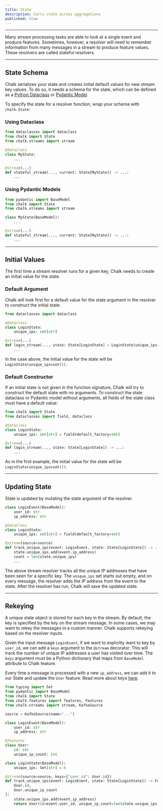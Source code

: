 ```yaml
---
title: State
description: Carry state across aggregations
published: true
---
```


---

Many stream processing tasks are able to look at a single
event and produce features.
Sometimes, however, a resolver will need to remember information
from many messages in a stream to produce feature values.
These resolvers are called stateful resolvers.

---


## State Schema

Chalk serializes your state and creates initial default values for new stream key values.
To do so, it needs a schema for the state,
which can be defined as a
[Python Dataclass](https://docs.python.org/3/library/dataclasses.html)
or [Pydantic Model](https://pydantic-docs.helpmanual.io/).

To specify the state for a resolver function, wrap your schema
with `chalk.State`:

### Using Dataclass

```python
from dataclasses import dataclass
from chalk import State
from chalk.streams import stream

@dataclass
class MyState:
    ...

@stream(...)
def stateful_stream(..., current: State[MyState]) -> ...:
    ...
```

### Using Pydantic Models

```python
from pydantic import BaseModel
from chalk import State
from chalk.streams import stream

class MyState(BaseModel):
    ...

@stream(...)
def stateful_stream(..., current: State[MyState]) -> ...:
    ...
```

---

## Initial Values

The first time a stream resolver runs for a given key,
Chalk needs to create an initial value for the state.

### Default Argument

Chalk will look first for a default value for the state argument
in the resolver to construct the initial state:

```python
from dataclasses import dataclass

@dataclass
class LoginState:
    unique_ips: set[str]

@stream(...)
def login_stream(..., state: State[LoginState] = LoginState(unique_ips=set())) -> ...:
    ...
```

In the case above, the initial value for the state will be `LoginState(unique_ips=set())`.

### Default Constructor

If an initial state is not given in the function signature, Chalk will try
to construct the default state with no arguments.
To construct the state dataclass or Pydantic model without arguments,
all fields of the state class must have a default value:

```python
from chalk import State
from dataclasses import field, dataclass

@dataclass
class LoginState:
    unique_ips: set[str] = field(default_factory=set)

@stream(...)
def login_stream(..., state: State[LoginState]) -> ...:
    ...
```

As in the first example, the initial value for the state will be `LoginState(unique_ips=set())`.

---

## Updating State

State is updated by mutating the state argument of the resolver.

```python
class LoginEvent(BaseModel):
    user_id: str
    ip_address: str

@dataclass
class LoginState:
    unique_ips: set[str] = field(default_factory=set)

@stream(source=source)
def track_unique_ips(event: LoginEvent, state: State[LoginState]) -> ...:
    state.unique_ips.add(event.ip_address)
    count = len(state.unique_ips)
    ...
```

The above stream resolver tracks all the unique IP addresses that have
been seen for a specific key. The `unique_ips` set starts out empty,
and on every message, the resolver adds the IP address from the
event to the state. After the resolver has run, Chalk will save
the updated state.

---

## Rekeying

A unique state object is stored for each key in the stream.
By default, the key is specified by the key on the stream message.
In some cases, we may want to rekey the messages in a custom manner.
Chalk supports rekeying based on the resolver inputs.

Given the input message `LoginEvent`, if we want to explicitly want to key by `user_id`,
we can add a `keys` argument to the `@stream` decorator.
This will track the number of unique IP addresses a user has visited over time.
The `keys` argument must be a Python dictionary that maps from `BaseModel` attribute to Chalk feature.

Every time a message is processed with a new `ip_address`, we can add it to our State and update the `User` feature.
Read more about keys [here](/docs/windowed-streaming#keys).


```python
from typing import Set
from pydantic import BaseModel
from chalk import State
from chalk.features import features, Features
from chalk.streams import stream, KafkaSource

source = KafkaSource(name="...")

class LoginEvent(BaseModel):
    user_id: str
    ip_address: str

@features
class User:
    id: str
    unique_ip_count: int

class LoginState(BaseModel):
    unique_ips: Set[str] = 0

@stream(source=source, keys={"user_id": User.id})
def track_unique_ips(event: LoginEvent, state: State[LoginState]) -> Features[
    User.id,
    User.unique_ip_count
]:
    state.unique_ips.add(event.ip_address)
    return User(id=event.user_id, unique_ip_count=len(state.unique_ips))
```

[//]: # (### Aggregation Functions)

[//]: # ()
[//]: # (Windowed stream resolvers are special, however, in that they can track state.)

[//]: # (Most streaming frameworks declare a special set of functions and a DSL)

[//]: # (for invoking those functions.)

[//]: # (With Chalk, you can use the Python code you already know to implement any)

[//]: # (window function.)

[//]: # ()
[//]: # (Chalk tracks state for each resolver, for each unique window.)

[//]: # (You can specify the state you as any arguments after the first argument.)

[//]: # ()
[//]: # (For example, to maintain a running sum of the number of failed)

[//]: # (login events in a given window, you might want to track the number)

[//]: # (of failed logins seen so far:)

[//]: # ()
[//]: # (```py)

[//]: # (from chalk.streams import State, stream)

[//]: # ()
[//]: # (@stream&#40;source=...&#41;)

[//]: # (def rolling_sum&#40;message: LoginMessage, failed_count: State[int] = 0&#41; -> Features[User.id, User.num_failed_logins])

[//]: # ()
[//]: # (    # since `failed_count` is a `State` input, the next invocation of this resolver)

[//]: # (    # will see the updated value)

[//]: # (    failed_count += 1 if message.failed else 0)

[//]: # (    return User&#40;id=message.id, failed_count=failed_count&#41;)

[//]: # (```)

[//]: # ()
[//]: # (You can set the initial state by assigning a default value to any of the state arguments.)

[//]: # (A default argument is not required for the following types, which default to the values)

[//]: # (shown in the table below:)

[//]: # ()
[//]: # (| Type                                                                                                          | Default |)

[//]: # (| ------------------------------------------------------------------------------------------------------------- | ------- |)

[//]: # (| <code className="whitespace-nowrap before:content-none text-pink-400 after:content-none"> int </code>         | 0       |)

[//]: # (| <code className="whitespace-nowrap before:content-none text-pink-400 after:content-none"> float </code>       | 0.      |)

[//]: # (| <code className="whitespace-nowrap before:content-none text-pink-400 after:content-none"> bool </code>        | False   |)

[//]: # (| <code className="whitespace-nowrap before:content-none text-pink-400 after:content-none"> str </code>         | ""      |)

[//]: # (| <code className="whitespace-nowrap before:content-none text-pink-400 after:content-none"> Optional[T] </code> | None    |)

[//]: # (| <code className="whitespace-nowrap before:content-none text-pink-400 after:content-none"> list[T] </code>     | []      |)

[//]: # ()
